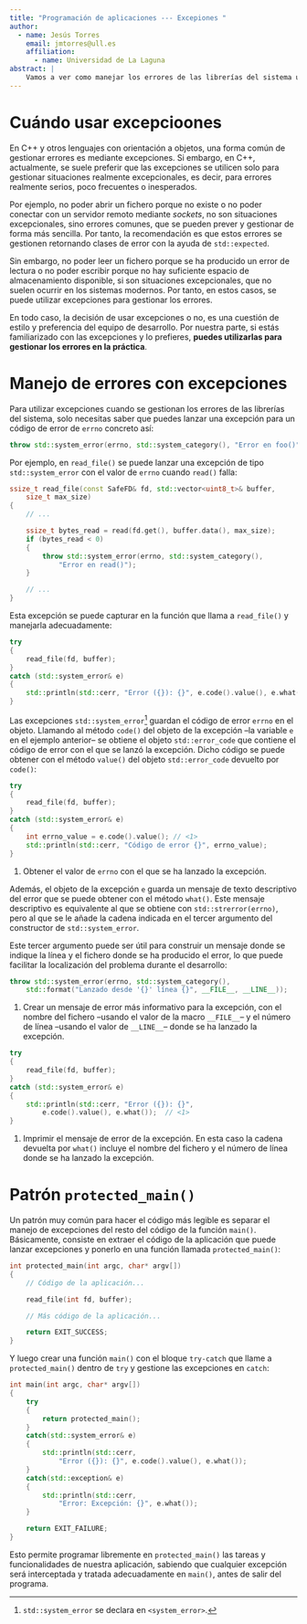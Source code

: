 ```yaml
---
title: "Programación de aplicaciones --- Excepiones "
author:
  - name: Jesús Torres
    email: jmtorres@ull.es
    affiliation:
      - name: Universidad de La Laguna
abstract: |
    Vamos a ver como manejar los errores de las librerías del sistema usando excepciones en C++.
---
```


# Cuándo usar excepcioones

En C++ y otros lenguajes con orientación a objetos, una forma común de gestionar errores es mediante excepciones.
Si embargo, en C++, actualmente, se suele preferir que las excepciones se utilicen solo para gestionar situaciones realmente excepcionales, es decir, para errores realmente serios, poco frecuentes o inesperados.

Por ejemplo, no poder abrir un fichero porque no existe o no poder conectar con un servidor remoto mediante _sockets_, no son situaciones excepcionales, sino errores comunes, que se pueden prever y gestionar de forma más sencilla.
Por tanto, la recomendación es que estos errores se gestionen retornando clases de error con la ayuda de `std::expected`.

Sin embargo, no poder leer un fichero porque se ha producido un error de lectura o no poder escribir porque no hay suficiente espacio de almacenamiento disponible, si son situaciones excepcionales, que no suelen ocurrir en los sistemas modernos.
Por tanto, en estos casos, se puede utilizar excepciones para gestionar los errores.

En todo caso, la decisión de usar excepciones o no, es una cuestión de estilo y preferencia del equipo de desarrollo.
Por nuestra parte, si estás familiarizado con las excepciones y lo prefieres, **puedes utilizarlas para gestionar los errores en la práctica**.

# Manejo de errores con excepciones

Para utilizar excepciones cuando se gestionan los errores de las librerías del sistema, solo necesitas saber que puedes lanzar una excepción para un código de error de `errno` concreto así:

```.cpp
throw std::system_error(errno, std::system_category(), "Error en foo()");
```

Por ejemplo, en `read_file()` se puede lanzar una excepción de tipo `std::system_error` con el valor de `errno` cuando `read()` falla:

```.cpp
ssize_t read_file(const SafeFD& fd, std::vector<uint8_t>& buffer,
    size_t max_size)
{
    // ...

    ssize_t bytes_read = read(fd.get(), buffer.data(), max_size);
    if (bytes_read < 0)
    {
        throw std::system_error(errno, std::system_category(),
            "Error en read()");
    }

    // ...
}
```

Esta excepción se puede capturar en la función que llama a `read_file()` y manejarla adecuadamente:

```.cpp
try
{
    read_file(fd, buffer);
}
catch (std::system_error& e)
{
    std::println(std::cerr, "Error ({}): {}", e.code().value(), e.what());
}
```

Las excepciones `std::system_error`[^header_system_error] guardan el código de error `errno` en el objeto.
Llamando al método `code()` del objeto de la excepción --la variable `e` en el ejemplo anterior-- se obtiene el objeto `std::error_code` que contiene el código de error con el que se lanzó la excepción.
Dicho código se puede obtener con el método `value()` del objeto `std::error_code` devuelto por `code()`:

[^header_system_error]: `std::system_error` se declara en `<system_error>`.

```.cpp
try
{
    read_file(fd, buffer);
}
catch (std::system_error& e)
{
    int errno_value = e.code().value(); // <1>
    std::println(std::cerr, "Código de error {}", errno_value);
}
```
1. Obtener el valor de `errno` con el que se ha lanzado la excepción.

Además, el objeto de la excepción `e` guarda un mensaje de texto descriptivo del error que se puede obtener con el método `what()`.
Este mensaje descriptivo es equivalente al que se obtiene con `std::strerror(errno)`, pero al que se le añade la cadena indicada en el tercer argumento del constructor de `std::system_error`.

Este tercer argumento puede ser útil para construir un mensaje donde se indique la línea y el fichero donde se ha producido el error, lo que puede facilitar la localización del problema durante el desarrollo:

```.cpp
throw std::system_error(errno, std::system_category(),
    std::format("Lanzado desde '{}' línea {}", __FILE__, __LINE__));    // <1>
```
1. Crear un mensaje de error más informativo para la excepción, con el nombre del fichero --usando el valor de la macro `__FILE__`-- y el número de línea --usando el valor de `__LINE__`-- donde se ha lanzado la excepción.

```.cpp
try
{
    read_file(fd, buffer);
}
catch (std::system_error& e)
{
    std::println(std::cerr, "Error ({}): {}",
        e.code().value(), e.what());  // <1>
}
```
1. Imprimir el mensaje de error de la excepción.
En esta caso la cadena devuelta por `what()` incluye el nombre del fichero y el número de línea donde se ha lanzado la excepción.

# Patrón `protected_main()`

Un patrón muy común para hacer el código más legible es separar el manejo de excepciones del resto del código de la función `main()`.
Básicamente, consiste en extraer el código de la aplicación que puede lanzar excepciones y ponerlo en una función llamada `protected_main()`:

```.cpp
int protected_main(int argc, char* argv[])
{
    // Código de la aplicación...

    read_file(int fd, buffer);

    // Más código de la aplicación...

	return EXIT_SUCCESS;
}
```

Y luego crear una función `main()` con el bloque `try-catch` que llame a `protected_main()` dentro de `try` y gestione las excepciones en `catch`:

```.cpp
int main(int argc, char* argv[])
{
    try
    {
        return protected_main();
    }
    catch(std::system_error& e)
    {
        std::println(std::cerr,
            "Error ({}): {}", e.code().value(), e.what());
    }
    catch(std::exception& e)
    {
        std::println(std::cerr,
            "Error: Excepción: {}", e.what());
    }

    return EXIT_FAILURE;
}
```

Esto permite programar libremente en `protected_main()` las tareas y funcionalidades de nuestra aplicación, sabiendo que cualquier excepción será interceptada y tratada adecuadamente en `main()`, antes de salir del programa.